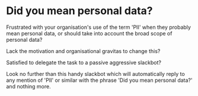 # Did you mean personal data?

Frustrated with your organisation's use of the term 'PII' when they probably mean personal data, or should take into account the broad scope of personal data?

Lack the motivation and organisational gravitas to change this?

Satisfied to delegate the task to a passive aggressive slackbot?

Look no further than this handy slackbot which will automatically reply to any mention of 'PII' or similar with the phrase 'Did you mean personal data?' and nothing more.
